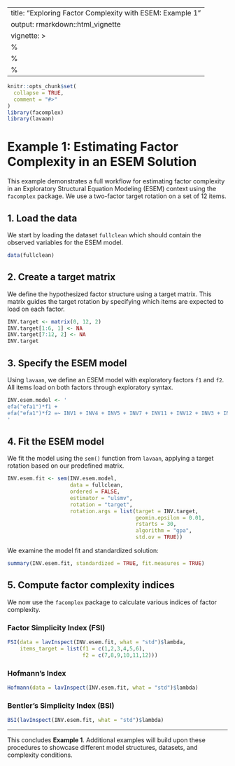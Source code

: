 
---
title: "Exploring Factor Complexity with ESEM: Example 1"
output: rmarkdown::html_vignette
vignette: >
  %\VignetteIndexEntry{Exploring Factor Complexity with ESEM: Example 1}
  %\VignetteEngine{knitr::rmarkdown}
  %\VignetteEncoding{UTF-8}
---

```r
knitr::opts_chunk$set(
  collapse = TRUE,
  comment = "#>"
)
library(facomplex)
library(lavaan)
```

# Example 1: Estimating Factor Complexity in an ESEM Solution

This example demonstrates a full workflow for estimating factor complexity in an Exploratory Structural Equation Modeling (ESEM) context using the `facomplex` package. We use a two-factor target rotation on a set of 12 items.

## 1. Load the data

We start by loading the dataset `fullclean` which should contain the observed variables for the ESEM model.

```r
data(fullclean)
```

## 2. Create a target matrix

We define the hypothesized factor structure using a target matrix. This matrix guides the target rotation by specifying which items are expected to load on each factor.

```r
INV.target <- matrix(0, 12, 2)
INV.target[1:6, 1] <- NA
INV.target[7:12, 2] <- NA
INV.target
```

## 3. Specify the ESEM model

Using `lavaan`, we define an ESEM model with exploratory factors `f1` and `f2`. All items load on both factors through exploratory syntax.

```r
INV.esem.model <- '
efa("efa1")*f1 + 
efa("efa1")*f2 =~ INV1 + INV4 + INV5 + INV7 + INV11 + INV12 + INV3 + INV6 + INV8 + INV9 + INV13 + INV14
'
```

## 4. Fit the ESEM model

We fit the model using the `sem()` function from `lavaan`, applying a target rotation based on our predefined matrix.

```r
INV.esem.fit <- sem(INV.esem.model,
                    data = fullclean,
                    ordered = FALSE,
                    estimator = "ulsmv",
                    rotation = "target",
                    rotation.args = list(target = INV.target,
                                         geomin.epsilon = 0.01, 
                                         rstarts = 30,
                                         algorithm = "gpa",
                                         std.ov = TRUE))
```

We examine the model fit and standardized solution:

```r
summary(INV.esem.fit, standardized = TRUE, fit.measures = TRUE)
```

## 5. Compute factor complexity indices

We now use the `facomplex` package to calculate various indices of factor complexity.

### Factor Simplicity Index (FSI)

```r
FSI(data = lavInspect(INV.esem.fit, what = "std")$lambda,
    items_target = list(f1 = c(1,2,3,4,5,6), 
                        f2 = c(7,8,9,10,11,12)))
```

### Hofmann’s Index

```r
Hofmann(data = lavInspect(INV.esem.fit, what = "std")$lambda)
```

### Bentler’s Simplicity Index (BSI)

```r
BSI(lavInspect(INV.esem.fit, what = "std")$lambda)
```

---

This concludes **Example 1**. Additional examples will build upon these procedures to showcase different model structures, datasets, and complexity conditions.
